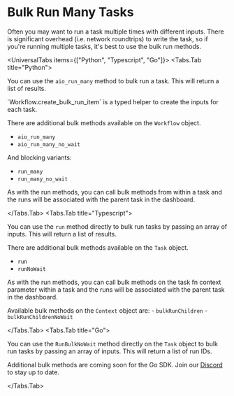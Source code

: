 
# Bulk Run Many Tasks

Often you may want to run a task multiple times with different inputs. There is significant overhead (i.e. network roundtrips) to write the task, so if you're running multiple tasks, it's best to use the bulk run methods.

<UniversalTabs items={["Python", "Typescript", "Go"]}>
  <Tabs.Tab title="Python">

You can use the `aio_run_many` method to bulk run a task. This will return a list of results.

<Snippet src={snips.python.child.bulk} block="bulk_run_a_task" />

<Callout type="info">
  `Workflow.create_bulk_run_item` is a typed helper to create the inputs for
  each task.
</Callout>

There are additional bulk methods available on the `Workflow` object.

- `aio_run_many`
- `aio_run_many_no_wait`

And blocking variants:

- `run_many`
- `run_many_no_wait`

As with the run methods, you can call bulk methods from within a task and the runs will be associated with the parent task in the dashboard.

  </Tabs.Tab>
  <Tabs.Tab title="Typescript">

You can use the `run` method directly to bulk run tasks by passing an array of inputs. This will return a list of results.

<Snippet src={snips.typescript.simple.bulk} block="bulk_run_a_task" />

There are additional bulk methods available on the `Task` object.

- `run`
- `runNoWait`

As with the run methods, you can call bulk methods on the task fn context parameter within a task and the runs will be associated with the parent task in the dashboard.

<Snippet
  src={snips.typescript.simple.bulk}
  block="bulk_run_tasks_from_within_a_task"
/>

Available bulk methods on the `Context` object are: - `bulkRunChildren` - `bulkRunChildrenNoWait`

  </Tabs.Tab>
  <Tabs.Tab title="Go">

You can use the `RunBulkNoWait` method directly on the `Task` object to bulk run tasks by passing an array of inputs. This will return a list of run IDs.

<Snippet src={snips.go.run.bulk} block="bulk_run_tasks" />

Additional bulk methods are coming soon for the Go SDK. Join our [Discord](https://hatchet.run/discord) to stay up to date.

  </Tabs.Tab>
</UniversalTabs>
